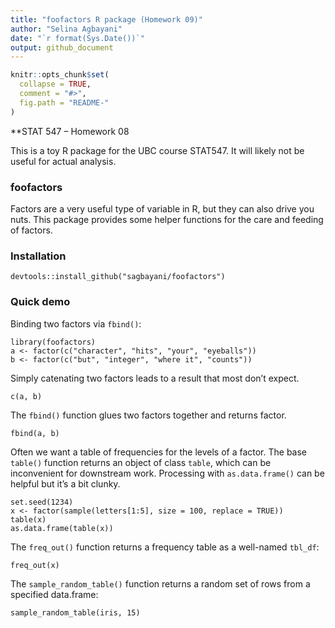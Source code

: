 ```yaml
---
title: "foofactors R package (Homework 09)"
author: "Selina Agbayani"
date: "`r format(Sys.Date())`"
output: github_document
---
```


<!-- README.md is generated from README.Rmd. Please edit that file -->

```r
knitr::opts_chunk$set(
  collapse = TRUE,
  comment = "#>",
  fig.path = "README-"
)
```

**STAT 547 -- Homework 08

This is a toy R package for the UBC course STAT547. It will likely not be useful for actual analysis. 

### foofactors

Factors are a very useful type of variable in R, but they can also drive you nuts. This package provides some helper functions for the care and feeding of factors.

### Installation

```
devtools::install_github("sagbayani/foofactors")
```

### Quick demo

Binding two factors via `fbind()`:

```
library(foofactors)
a <- factor(c("character", "hits", "your", "eyeballs"))
b <- factor(c("but", "integer", "where it", "counts"))
```

Simply catenating two factors leads to a result that most don't expect.

```
c(a, b)
```

The `fbind()` function glues two factors together and returns factor.

```
fbind(a, b)
```

Often we want a table of frequencies for the levels of a factor. The base `table()` function returns an object of class `table`, which can be inconvenient for downstream work. Processing with `as.data.frame()` can be helpful but it's a bit clunky.

```
set.seed(1234)
x <- factor(sample(letters[1:5], size = 100, replace = TRUE))
table(x)
as.data.frame(table(x))
```

The `freq_out()` function returns a frequency table as a well-named `tbl_df`:

```
freq_out(x)
```

The `sample_random_table()` function returns a random set of rows from a specified data.frame:

```
sample_random_table(iris, 15)
```
